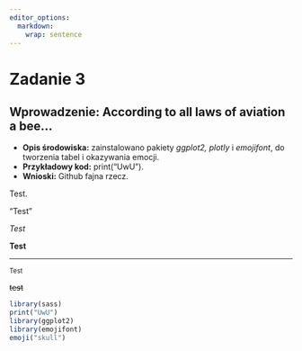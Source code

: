 ---
editor_options: 
  markdown: 
    wrap: sentence
---

# Zadanie 3

## **Wprowadzenie:** According to all laws of aviation a bee...

-   **Opis środowiska:** zainstalowano pakiety *ggplot2, plotly* i *emojifont*, do tworzenia tabel i okazywania emocji.
-   **Przykładowy kod:** print("UwU").
-   **Wnioski:** Github fajna rzecz.

Test.

"Test"

*Test*

**Test**

------------------------------------------------------------------------

~Test~

~~test~~

```{r}
library(sass)
print("UwU")
library(ggplot2)
library(emojifont)
emoji("skull")

```

